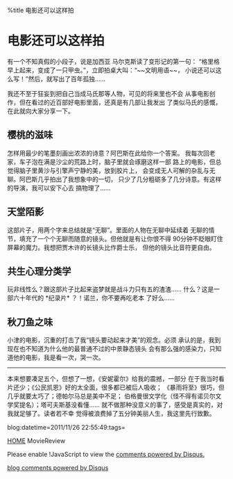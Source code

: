 %title 电影还可以这样拍


=电影还可以这样拍=

有一个不知真假的小段子，说是加西亚 马尔克斯读了变形记的第一句：
“格里格早上起来，变成了一只甲虫。”，立即拍桌大叫：“~~文明用语~~，
小说还可以这么写！”然后，就写出了百年孤独……

我还不至于狂妄到把自己当成马氏那等人物，可见的将来里也不会
从事电影创作，但在看过的近百部好电影里面，还真是有几部让我发出
了类似马氏的感慨，在此就向大家分享一下。

==樱桃的滋味==

怎样用最少的笔墨刻画出浓浓的诗意？阿巴斯在此给你一个答案。
我每次回老家，车子泡在满是沙尘的荒路上时，脑子里就会琢磨这样一部
路上的电影，但总觉得脑子里黄沙与引擎声宁静的美，放到胶片上，
会变成无人可解的杂乱与无聊。阿巴斯几乎拍出了我想象中的一切，
只少了几分粗砺多了几分诗意。有这样的导演，我可以安下心去
搞物理了……

==天堂陌影==

这部片子，用两个字来总结就是“无聊”。里面的人物在无聊中延续着
无聊的情节，填充了一个个无聊而随意的镜头。但他就是有让你恨不得
90分钟不眨眼盯住屏幕的魔力。我想把贾木许的长镜头比作爵士乐，
但他的镜头比音符更自由。

==共生心理分类学==

玩非线性么？跟这部片子比起来盗梦就是战斗力只有五的渣渣……
什么？这是一部六十年代的 *纪录片* ？！诺兰，你不要再吃老本
了好么……

==秋刀鱼之味==

小津的电影，沉重的打击了我“镜头要动起来才美”的观念。必须
承认的是，我到现在也不知道为什么他的最普通不过的中景静态镜头
会有那么强的感染力，只知道他的电影，我是看一次，哭一次。

----

本来想要凑足五个，但想了一想，《安妮霍尔》给我的震撼，一部分
在于我当时看片还少；《公民凯恩》好的太全面，很多都已被后人吸收；
《暴雨将至》很巧，但几乎就要太巧了；德帕尔马总是美中不足；
伯格曼很文学化（怪不得有诺贝尔文学奖提名）；塔可夫斯基没看懂……
就不做那种没意义的事了，感受是真实的，对我就足够了。读者若不幸
觉得被浪费掉了五分钟美丽人生，我这里先行致歉。

blog:datetime=2011/11/26 22:55:49:tags=

[[index|HOME]]   MovieReview

<div id="disqus_thread"></div>
<script type="text/javascript" src="comment.js">
</script>
<noscript>Please enable !JavaScript to view the <a href="http://disqus.com/?ref_noscript">comments powered by Disqus.</a></noscript>
<a href="http://disqus.com" class="dsq-brlink">blog comments powered by <span class="logo-disqus">Disqus</span></a>
<script type="text/javascript" src="count.js">
</script>

